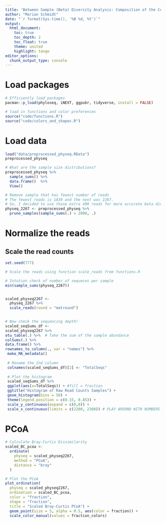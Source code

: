 ```yaml
---
title: 'Between Sample (Beta) Diversity Analysis: Composition of the Communities'
author: "Marian Schmidt"
date: "`r format(Sys.time(), '%B %d, %Y')`"
output:
  html_document:
    toc: true
    toc_depth: 2
    toc_float: true
    theme: united
    highlight: tango
editor_options: 
  chunk_output_type: console
---
```


# Load packages 
```r
# Efficiently load packages 
pacman::p_load(phyloseq, iNEXT, ggpubr, tidyverse, install = FALSE)

# load in functions and color preferences
source("code/functions.R")
source("code/colors_and_shapes.R")
```

# Load data
```r
load("data/preprocessed_physeq.RData")
preprocessed_physeq

# What are the sample size distributions?
preprocessed_physeq %>%
  sample_sums() %>%
  data.frame()  %>%
  View()

# Remove sample that has fewest number of reads
# The fewest reads is 1839 and the next was 2267.
# So, I decided to use those extra 400 reads for more accurate beta div analysis
physeq_2267 <- preprocessed_physeq %>%
  prune_samples(sample_sums(.) > 2000, .)
```


# Normalize the reads 
## Scale the read counts

```r
set.seed(777) 

# Scale the reads using function scale_reads from functions.R 

# Intution check of number of sequeces per sample
min(sample_sums(physeq_2267))


scaled_physeq2267 <-  
  physeq_2267 %>%
  scale_reads(round = "matround")
  

# Now check the sequencing depth! 
scaled_seqSums_df <-   
scaled_physeq2267 %>%  
otu_table(.) %>%  # Take the sum of the sample abundance   
colSums(.) %>%  
data.frame() %>%  
rownames_to_column(., var = "names") %>% 
 make_MA_metadata()
 
 # Rename the 2nd column 
 colnames(scaled_seqSums_df)[2] <- "TotalSeqs"   
 
 # Plot the histogram
 scaled_seqSums_df %>%  
 ggplot(aes(x=TotalSeqs)) + #fill = fraction   
 ggtitle("Histogram of Raw Read Counts Samples") +  
 geom_histogram(bins = 50) + 
 theme(legend.position = c(0.15, 0.85)) +   
 scale_y_continuous(expand = c(0,0)) +   
 scale_x_continuous(limits = c(2200, 2300)) # PLAY AROUND WITH NUMBERS! 
```

# PCoA
```r
# Calculate Bray-Curtis Dissimilarity 
scaled_BC_pcoa <- 
  ordinate(
    physeq = scaled_physeq2267,
    method = "PCoA",
    distance = "bray"
  )

# Plot the PCoA 
plot_ordination(
  physeq = scaled_physeq2267,
  ordination = scaled_BC_pcoa,
  color = "fraction",
  shape = "fraction", 
  title = "Scaled Bray-Curtis PCoA") + 
  geom_point(size = 5, alpha = 0.5, aes(color = fraction)) + 
  scale_color_manual(values = fraction_colors)
```





